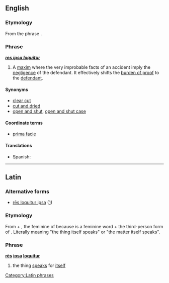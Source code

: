 ==English==

===Etymology===
From the {{etyl|la}} phrase {{term|res ipsa loquitur|rēs ipsa loquitur|the thing speaks for itself|lang=la}}.

===Phrase===
{{wikipedia}}
'''''[[res ipsa loquitur#Latin|res ipsa loquitur]]'''''

# {{legal}} A [[maxim]] where the very improbable facts of an accident imply the [[negligence]] of the defendant.  It effectively shifts the [[burden of proof]] to the [[defendant]].

====Synonyms====
* [[clear cut]]
* [[cut and dried]]
* [[open and shut]], [[open and shut case]]

====Coordinate terms====
* [[prima facie]]

====Translations====
* Spanish: {{t|es|la cosa habla por sí misma}}

----

==Latin==
===Alternative forms===
*[[res loquitur ipsa|rēs loquitur ipsa]] ([http://books.google.is/books?id=bXGJuX1mDrwC&lpg=PP1&pg=PA201])
===Etymology===
From {{term|res|rēs|thing|lang=la}} + {{term|ipsa||herself|lang=la}}, the feminine of {{term|ipse||himself|lang=la}} because {{term|res|rēs|lang=la}} is a feminine word + {{term|loquitur||she speaks|lang=la}} the third-person form of {{term|loquor||I speak|lang=la}}. Literally meaning "the thing itself speaks" or "the matter itself speaks".
===Phrase===
'''[[res#Latin|rēs]] [[ipsa]] [[loquor#Latin|loquitur]]'''
# the thing [[speak]]s for [[itself]]

[[Category:Latin phrases]]